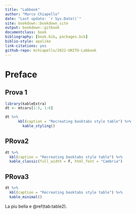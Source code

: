 ```yaml
--- 
title: "Labbook"
author: "Marco Chiapello"
date: "Last update: `r Sys.Date()`"
site: bookdown::bookdown_site
output: bookdown::gitbook
documentclass: book
bibliography: [book.bib, packages.bib]
biblio-style: apalike
link-citations: yes
github-repo: mchiapello/2022-UNITO-Labbook
---
```


# Preface

## Prova 1
```r
library(kableExtra)
dt <- mtcars[1:5, 1:6]

dt %>%
      kbl(caption = "Recreating booktabs style table") %>%
        kable_styling()
```

## PRova2

```r
dt %>%
  kbl(caption = "Recreating booktabs style table") %>%
  kable_classic(full_width = F, html_font = "Cambria")
```

## PRova3
```r
dt %>%
  kbl(caption = "Recreating booktabs style table") %>%
  kable_minimal()
```

La piu bella e \@ref(tab:table2).
